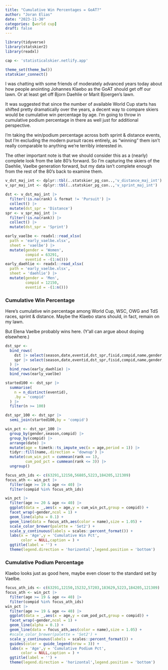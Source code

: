 ```yaml
---
title: "Cumulative Win Percentages = GoAT?"
author: "Joran Elias"
date: "2023-11-30"
categories: [world cup]
draft: false
---
```


```r
library(tidyverse)
library(statskier2)
library(readxl)

cap <- 'statisticalskier.netlify.app'

theme_set(theme_bw())
statskier_connect()
```

I was chatting with some friends of moderately advanced years today about how
people anointing Johannes Klaebo as the GoAT should get off our lawn. Or at 
least get off Bjorn Daehlie or Marit Bjoergen's lawn.

It was suggested that since the number of available World Cup starts has shifted
pretty dramatically over the years, a decent way to compare skiers would be
cumulative win percentage by age. I'm going to throw in cumulative podium percentage
in there as well just for additional perspective.

I'm taking the win/podium percentage across both sprint & distance events, but 
I'm excluding the modern pursuit races entirely, as "winning" them isn't really
comparable to anything we're terribly interested in.

The other important note is that we should consider this as a (nearly) complete
look from the late 80's forward. So I'm capturing the skiers of the Daehlie, 
Vaelbe generation forward, but my data isn't complete enough from the rest of the
80's back to examine them.

```r
v_dst_maj_int <- dplyr::tbl(..statskier_pg_con..,'v_distance_maj_int')
v_spr_maj_int <- dplyr::tbl(..statskier_pg_con..,'v_sprint_maj_int')

dst <- v_dst_maj_int |> 
  filter(!is.na(rank) & format != 'Pursuit') |> 
  collect() |> 
  mutate(dst_spr = 'Distance')
spr <- v_spr_maj_int |> 
  filter(!is.na(rank)) |> 
  collect() |> 
  mutate(dst_spr = 'Sprint')
```

```r
early_vaelbe <- readxl::read_xlsx(
  path = 'early_vaelbe.xlsx',
  sheet = 'vaelbe') |> 
  mutate(gender = 'Women',
         compid = 63291,
         eventid = -(1:n()))
early_daehlie <- readxl::read_xlsx(
  path = 'early_vaelbe.xlsx',
  sheet = 'daehlie') |> 
  mutate(gender = 'Men',
         compid = 12150,
         eventid = -(1:n()))
```

### Cumulative Win Percentage
Here's cumulative win percentage among World Cup, WSC, OWG and TdS races,
sprint & distance. Maybe the Klaebo stans should, in fact, remain on my lawn.

But Elena Vaelbe probably wins here. (Y'all can argue about doping elsewhere.)

```r
dst_spr <- 
  bind_rows(
    dst |> select(season,date,eventid,dst_spr,fisid,compid,name,gender,age,rank),
    spr |> select(season,date,eventid,dst_spr,fisid,compid,name,gender,age,rank)
  ) |> 
  bind_rows(early_daehlie) |> 
  bind_rows(early_vaelbe)

started100 <- dst_spr |> 
  summarise(
    n = n_distinct(eventid),
    .by = 'compid'
  ) |> 
  filter(n >= 100)

dst_spr_100 <- dst_spr |> 
  semi_join(started100,by = 'compid')
```

```r
win_pct <- dst_spr_100 |> 
  group_by(gender,season,compid) |> 
  group_by(compid) |> 
  arrange(date) |> 
  mutate(age = timetk::ts_impute_vec(x = age,period = 1)) |> 
  tidyr::fill(name,.direction = 'downup') |> 
  mutate(cum_win_pct = cummean(rank == 1),
         cum_pod_pct = cummean(rank <= 3)) |> 
  ungroup()
```

```r
focus_ath_ids <- c(63291,12150,56885,5223,184205,121309)
focus_ath <- win_pct |> 
  filter(age >= 19 & age <= 40) |>
  filter(compid %in% focus_ath_ids)

win_pct |> 
  filter(age >= 20 & age <= 40) |> 
  ggplot(data = _,aes(x = age,y = cum_win_pct,group = compid)) + 
  facet_wrap(~gender,ncol = 1) +
  geom_line(alpha = 0.1) + 
  geom_line(data = focus_ath,aes(color = name),size = 1.05) + 
  scale_color_brewer(palette = 'Set2') + 
  scale_y_continuous(labels = scales::percent_format()) +
  labs(x = 'Age',y = 'Cumulative Win Pct',
       color = NULL,caption = ) +
  ggtitle(label = '') +
  theme(legend.direction = 'horizontal',legend.position = 'bottom')
```

### Cumulative Podium Percentage
Klaebo looks just as good here, maybe even closer to the standard set by Vaelbe.

```r
focus_ath_ids <- c(63291,12150,15232,57203,183629,5223,184205,121309)
focus_ath <- win_pct |> 
  filter(age >= 19 & age <= 40) |> 
  filter(compid %in% focus_ath_ids)
win_pct |> 
  filter(age >= 19 & age <= 40) |> 
  ggplot(data = _,aes(x = age,y = cum_pod_pct,group = compid)) + 
  facet_wrap(~gender,ncol = 1) +
  geom_line(alpha = 0.1) + 
  geom_line(data = focus_ath,aes(color = name),size = 1.05) + 
  #scale_color_brewer(palette = 'Set2') + 
  scale_y_continuous(labels = scales::percent_format()) +
  guides(color = guide_legend(nrow = 3)) +
  labs(x = 'Age',y = 'Cumulative Podium Pct',
       color = NULL,caption = ) +
  ggtitle(label = '') +
  theme(legend.direction = 'horizontal',legend.position = 'bottom')
```

